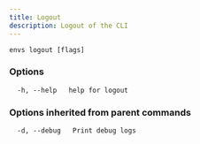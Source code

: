 ```yaml
---
title: Logout
description: Logout of the CLI
---
```


```
envs logout [flags]
```

### Options

```
  -h, --help   help for logout
```

### Options inherited from parent commands

```
  -d, --debug   Print debug logs
```
